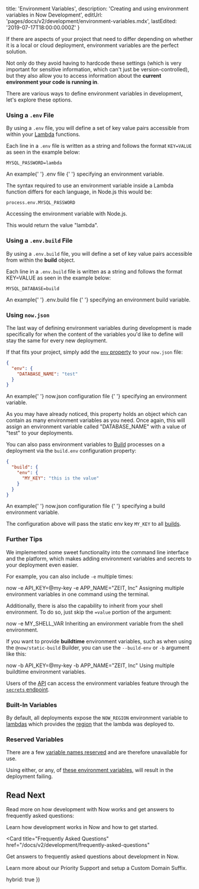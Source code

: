 
  title: 'Environment Variables',
  description: 'Creating and using environment variables in Now Development',
  editUrl: 'pages/docs/v2/development/environment-variables.mdx',
  lastEdited: '2019-07-17T18:00:00.000Z'
}

If there are aspects of your project that need to differ depending on whether it is a local or cloud deployment, environment variables are the perfect solution.

Not only do they avoid having to hardcode these settings (which is very important for sensitive information, which can't just be version-controlled), but they also allow you to access information about the **current environment your code is running in**.

There are various ways to define environment variables in development, let's explore these options.

### Using a `.env` File

By using a `.env` file, you will define a set of key value pairs accessible from within your [Lambda](/docs/v2/deployments/concepts/lambdas/) functions.

Each line in a `.env` file is written as a string and follows the format `KEY=VALUE` as seen in the example below:

```shell
MYSQL_PASSWORD=lambda
```

<Caption>
  An example{' '}
  <GenericLink href="/docs/v2/deployments/configuration">
    <InlineCode>.env</InlineCode> file
  </GenericLink>{' '}
  specifying an environment variable.
</Caption>

The syntax required to use an environment variable inside a Lambda function differs for each language, in Node.js this would be:

```
process.env.MYSQL_PASSWORD
```

<Caption>Accessing the environment variable with Node.js.</Caption>

This would return the value "lambda".

### Using a `.env.build` File

By using a `.env.build` file, you will define a set of key value pairs accessible from within the **build** object.

Each line in a `.env.build` file is written as a string and follows the format KEY=VALUE as seen in the example below:

```shell
MYSQL_DATABASE=build
```

<Caption>
  An example{' '}
  <GenericLink href="/docs/v2/deployments/configuration">
    <InlineCode>.env.build</InlineCode> file
  </GenericLink>{' '}
  specifying an environment build variable.
</Caption>

### Using `now.json`

The last way of defining environment variables during development is made specifically for when the content of the variables you'd like to define will stay the same for every new deployment.

If that fits your project, simply add the [`env` property](/docs/v2/deployments/configuration#env) to your `now.json` file:

```json
{
  "env": {
    "DATABASE_NAME": "test"
  }
}
```

<Caption>
  An example{' '}
  <GenericLink href="/docs/v2/deployments/configuration">
    <InlineCode>now.json</InlineCode> configuration file
  </GenericLink>{' '}
  specifying an environment variable.
</Caption>

As you may have already noticed, this property holds an object which can contain as many environment variables as you need. Once again, this will assign an environment variable called "DATABASE_NAME" with a value of "test" to your deployments.

You can also pass environment variables to [Build](/docs/v2/deployments/builds/) processes on a deployment via the `build.env` configuration property:

```json
{
  "build": {
    "env": {
      "MY_KEY": "this is the value"
    }
  }
}
```

<Caption>
  An example{' '}
  <GenericLink href="/docs/v2/deployments/configuration">
    <InlineCode>now.json</InlineCode> configuration file
  </GenericLink>{' '}
  specifying a <P.B>build</P.B> environment variable.
</Caption>

The configuration above will pass the static env key `MY_KEY` to all [builds](/docs/v2/deployments/builds/).

### Further Tips

We implemented some sweet functionality into the command line interface and the platform, which makes adding environment variables and secrets to your deployment even easier.

For example, you can also include `-e` multiple times:

<TerminalInput>
  now <P.B>-e</P.B> API_KEY=@my-key <P.B>-e</P.B> APP_NAME="ZEIT, Inc"
</TerminalInput>

<Caption>
  Assigning multiple environment variables in one command using the terminal.
</Caption>

Additionally, there is also the capability to inherit from your shell environment. To do so, just skip the `=value` portion of the argument:

<TerminalInput>
  now -e <P.B>MY_SHELL_VAR</P.B>
</TerminalInput>

<Caption>
  Inheriting an environment variable from the shell environment.
</Caption>

If you want to provide **buildtime** environment variables, such as when using the `@now/static-build` Builder, you can use the `--build-env` or `-b` argument like this:

<TerminalInput>
  now <P.B>-b</P.B> API_KEY=@my-key <P.B>-b</P.B> APP_NAME="ZEIT, Inc"
</TerminalInput>

<Caption>
  Using multiple buildtime environment variables.
</Caption>

Users of the [API](/docs/api) can access the environment variables feature through the [`secrets` endpoint](/docs/api/v2#endpoints/secrets).

### Built-In Variables

By default, all deployments expose the `NOW_REGION` environment variable to [lambdas](/docs/v2/deployments/concepts/lambdas) which provides the [region](/docs/v2/platform/regions-and-providers/) that the lambda was deployed to.

### Reserved Variables

There are a few [variable names reserved](/docs/v2/deployments/environment-variables-and-secrets/#reserved-variables) and are therefore unavailable for use.

Using either, or any, of [these environment variables](/docs/v2/deployments/environment-variables-and-secrets/#reserved-variables), will result in the deployment failing.

## Read Next

Read more on how development with Now works and get answers to frequently asked questions:

<Card title="Development Basics" href="/docs/v2/development/basics">
  Learn how development works in Now and how to get started.
</Card>

<Card
  title="Frequently Asked Questions"
  href="/docs/v2/development/frequently-asked-questions"
>
  Get answers to frequently asked questions about development in Now.
</Card>

<Card title="Support" href="/support">
  Learn more about our Priority Support and setup a Custom Domain Suffix.
</Card>

  hybrid: true
})
